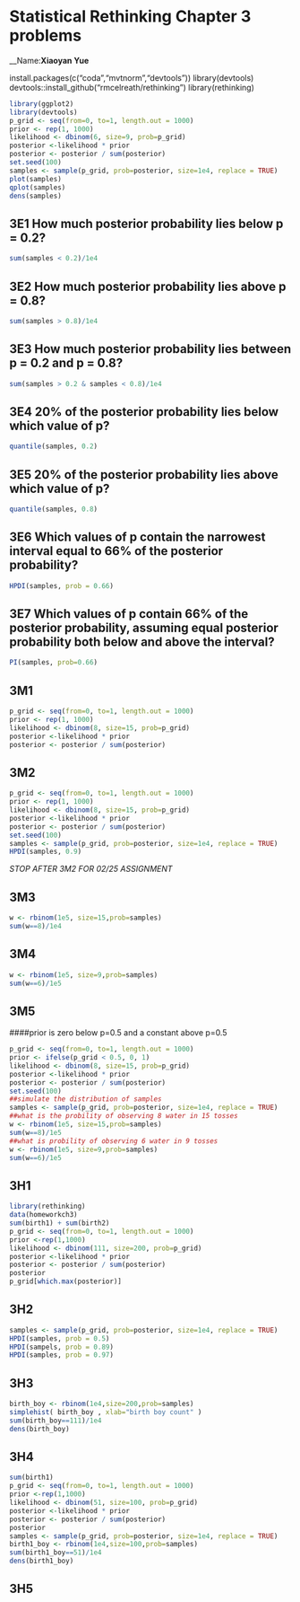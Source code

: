 # Statistical Rethinking Chapter 3 problems

__Name:__Xiaoyan Yue__


install.packages(c("coda","mvtnorm","devtools"))
library(devtools)
devtools::install_github("rmcelreath/rethinking")
library(rethinking)

```r
library(ggplot2)
library(devtools)
p_grid <- seq(from=0, to=1, length.out = 1000)
prior <- rep(1, 1000)
likelihood <- dbinom(6, size=9, prob=p_grid)
posterior <-likelihood * prior
posterior <- posterior / sum(posterior)
set.seed(100)
samples <- sample(p_grid, prob=posterior, size=1e4, replace = TRUE)
plot(samples)
qplot(samples)
dens(samples)
```
## 3E1 How much posterior probability lies below p = 0.2?
```r
sum(samples < 0.2)/1e4
```
## 3E2 How much posterior probability lies above p = 0.8?
```r
sum(samples > 0.8)/1e4
```
## 3E3 How much posterior probability lies between p = 0.2 and p = 0.8?
```r
sum(samples > 0.2 & samples < 0.8)/1e4
```
## 3E4 20% of the posterior probability lies below which value of p?
```r
quantile(samples, 0.2)
```
## 3E5 20% of the posterior probability lies above which value of p?  
```r
quantile(samples, 0.8) 
```
## 3E6 Which values of p contain the narrowest interval equal to 66% of the posterior probability? 
```r
HPDI(samples, prob = 0.66)
```

## 3E7 Which values of p contain 66% of the posterior probability, assuming equal posterior probability both below and above the interval?
```r
PI(samples, prob=0.66)
```

## 3M1
```r
p_grid <- seq(from=0, to=1, length.out = 1000)
prior <- rep(1, 1000)
likelihood <- dbinom(8, size=15, prob=p_grid)
posterior <-likelihood * prior
posterior <- posterior / sum(posterior)
```
## 3M2
```r
p_grid <- seq(from=0, to=1, length.out = 1000)
prior <- rep(1, 1000)
likelihood <- dbinom(8, size=15, prob=p_grid)
posterior <-likelihood * prior
posterior <- posterior / sum(posterior)
set.seed(100)
samples <- sample(p_grid, prob=posterior, size=1e4, replace = TRUE)
HPDI(samples, 0.9)
```
_STOP AFTER 3M2 FOR 02/25 ASSIGNMENT_

## 3M3
```r
w <- rbinom(1e5, size=15,prob=samples)
sum(w==8)/1e4
```

## 3M4
```r
w <- rbinom(1e5, size=9,prob=samples)
sum(w==6)/1e5
```
## 3M5
####prior is zero below p=0.5 and a constant above p=0.5
```r
p_grid <- seq(from=0, to=1, length.out = 1000)
prior <- ifelse(p_grid < 0.5, 0, 1)
likelihood <- dbinom(8, size=15, prob=p_grid)
posterior <-likelihood * prior
posterior <- posterior / sum(posterior)
set.seed(100)
##simulate the distribution of samples
samples <- sample(p_grid, prob=posterior, size=1e4, replace = TRUE)
##what is the probility of observing 8 water in 15 tosses
w <- rbinom(1e5, size=15,prob=samples)
sum(w==8)/1e5
##what is probility of observing 6 water in 9 tosses
w <- rbinom(1e5, size=9,prob=samples)
sum(w==6)/1e5
```

## 3H1
```R
library(rethinking)
data(homeworkch3)
sum(birth1) + sum(birth2)
p_grid <- seq(from=0, to=1, length.out = 1000)
prior <-rep(1,1000)
likelihood <- dbinom(111, size=200, prob=p_grid)
posterior <-likelihood * prior
posterior <- posterior / sum(posterior)
posterior
p_grid[which.max(posterior)]
```

## 3H2
```r
samples <- sample(p_grid, prob=posterior, size=1e4, replace = TRUE)
HPDI(samples, prob = 0.5)
HPDI(sampels, prob = 0.89)
HPDI(samples, prob = 0.97)
```
## 3H3
```r
birth_boy <- rbinom(1e4,size=200,prob=samples)
simplehist( birth_boy , xlab="birth boy count" )
sum(birth_boy==111)/1e4
dens(birth_boy)
```
## 3H4
```r
sum(birth1)
p_grid <- seq(from=0, to=1, length.out = 1000)
prior <-rep(1,1000)
likelihood <- dbinom(51, size=100, prob=p_grid)
posterior <-likelihood * prior
posterior <- posterior / sum(posterior)
posterior
samples <- sample(p_grid, prob=posterior, size=1e4, replace = TRUE)
birth1_boy <- rbinom(1e4,size=100,prob=samples)
sum(birth1_boy==51)/1e4
dens(birth1_boy)
```
## 3H5